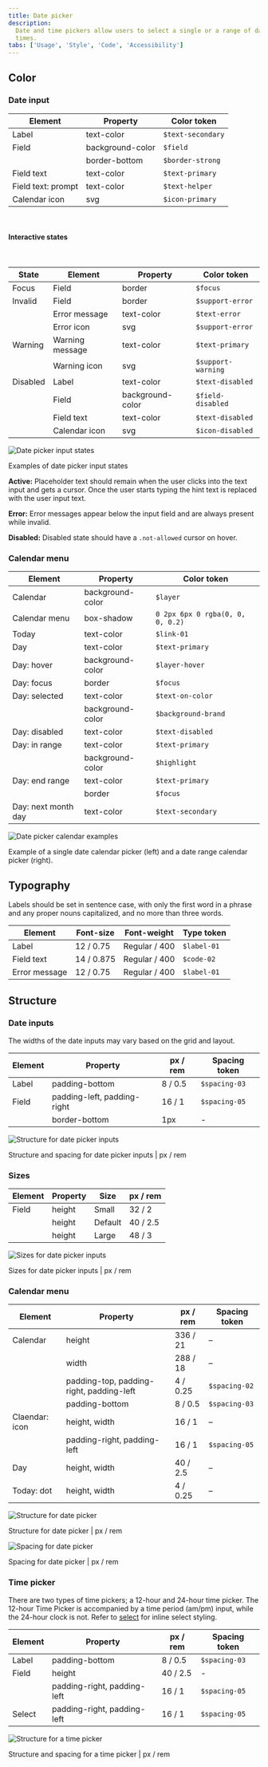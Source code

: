 ```yaml
---
title: Date picker
description:
  Date and time pickers allow users to select a single or a range of dates and
  times.
tabs: ['Usage', 'Style', 'Code', 'Accessibility']
---
```


## Color

### Date input

| Element            | Property         | Color token       |
| ------------------ | ---------------- | ----------------- |
| Label              | text-color       | `$text-secondary` |
| Field              | background-color | `$field`          |
|                    | border-bottom    | `$border-strong`  |
| Field text         | text-color       | `$text-primary`   |
| Field text: prompt | text-color       | `$text-helper`    |
| Calendar icon      | svg              | `$icon-primary`   |

<br />

#### Interactive states

<br />

| State    | Element         | Property         | Color token        |
| -------- | --------------- | ---------------- | ------------------ |
| Focus    | Field           | border           | `$focus`           |
| Invalid  | Field           | border           | `$support-error`   |
|          | Error message   | text-color       | `$text-error`      |
|          | Error icon      | svg              | `$support-error`   |
| Warning  | Warning message | text-color       | `$text-primary`    |
|          | Warning icon    | svg              | `$support-warning` |
| Disabled | Label           | text-color       | `$text-disabled`   |
|          | Field           | background-color | `$field-disabled`  |
|          | Field text      | text-color       | `$text-disabled`   |
|          | Calendar icon   | svg              | `$icon-disabled`   |

<Row>
<Column colLg={8}>

![Date picker input states](images/date-picker-style-6.png)

</Column>
</Row>

<Caption>Examples of date picker input states</Caption>

**Active:** Placeholder text should remain when the user clicks into the text
input and gets a cursor. Once the user starts typing the hint text is replaced
with the user input text.

**Error:** Error messages appear below the input field and are always present
while invalid.

**Disabled:** Disabled state should have a `.not-allowed` cursor on hover.

### Calendar menu

| Element             | Property         | Color token                      |
| ------------------- | ---------------- | -------------------------------- |
| Calendar            | background-color | `$layer`                         |
| Calendar menu       | box-shadow       | `0 2px 6px 0 rgba(0, 0, 0, 0.2)` |
| Today               | text-color       | `$link-01`                       |
| Day                 | text-color       | `$text-primary`                  |
| Day: hover          | background-color | `$layer-hover`                   |
| Day: focus          | border           | `$focus`                         |
| Day: selected       | text-color       | `$text-on-color`                 |
|                     | background-color | `$background-brand`              |
| Day: disabled       | text-color       | `$text-disabled`                 |
| Day: in range       | text-color       | `$text-primary`                  |
|                     | background-color | `$highlight`                     |
| Day: end range      | text-color       | `$text-primary`                  |
|                     | border           | `$focus`                         |
| Day: next month day | text-color       | `$text-secondary`                |

<Row>
<Column colLg={12}>

![Date picker calendar examples](images/date-picker-style-1.png)

</Column>
</Row>

<Caption>
  Example of a single date calendar picker (left) and a date range calendar
  picker (right).
</Caption>

## Typography

Labels should be set in sentence case, with only the first word in a phrase and
any proper nouns capitalized, and no more than three words.

| Element       | Font-size  | Font-weight   | Type token  |
| ------------- | ---------- | ------------- | ----------- |
| Label         | 12 / 0.75  | Regular / 400 | `$label-01` |
| Field text    | 14 / 0.875 | Regular / 400 | `$code-02`  |
| Error message | 12 / 0.75  | Regular / 400 | `$label-01` |

## Structure

### Date inputs

The widths of the date inputs may vary based on the grid and layout.

| Element | Property                    | px / rem | Spacing token |
| ------- | --------------------------- | -------- | ------------- |
| Label   | padding-bottom              | 8 / 0.5  | `$spacing-03` |
| Field   | padding-left, padding-right | 16 / 1   | `$spacing-05` |
|         | border-bottom               | 1px      | -             |

<div className="image--fixed">

![Structure for date picker inputs](images/date-picker-style-4.png)

</div>

<Caption>Structure and spacing for date picker inputs | px / rem</Caption>

### Sizes

| Element | Property | Size    | px / rem |
| ------- | -------- | ------- | -------- |
| Field   | height   | Small   | 32 / 2   |
|         | height   | Default | 40 / 2.5 |
|         | height   | Large   | 48 / 3   |

<div className="image--fixed">

![Sizes for date picker inputs](images/date-picker-style-5.png)

</div>

<Caption>Sizes for date picker inputs | px / rem</Caption>

### Calendar menu

| Element        | Property                                 | px / rem | Spacing token |
| -------------- | ---------------------------------------- | -------- | ------------- |
| Calendar       | height                                   | 336 / 21 | –             |
|                | width                                    | 288 / 18 | –             |
|                | padding-top, padding-right, padding-left | 4 / 0.25 | `$spacing-02` |
|                | padding-bottom                           | 8 / 0.5  | `$spacing-03` |
| Claendar: icon | height, width                            | 16 / 1   | –             |
|                | padding-right, padding-left              | 16 / 1   | `$spacing-05` |
| Day            | height, width                            | 40 / 2.5 | –             |
| Today: dot     | height, width                            | 4 / 0.25 | –             |

<div className="image--fixed">

![Structure for date picker](images/date-picker-style-2.png)

</div>

<Caption>Structure for date picker | px / rem</Caption>

<div className="image--fixed">

![Spacing for date picker](images/date-picker-style-3.png)

</div>

<Caption>Spacing for date picker | px / rem</Caption>

### Time picker

There are two types of time pickers; a 12-hour and 24-hour time picker. The
12-hour Time Picker is accompanied by a time period (am/pm) input, while the
24-hour clock is not. Refer to [select](/components/select/code) for inline
select styling.

| Element | Property                    | px / rem | Spacing token |
| ------- | --------------------------- | -------- | ------------- |
| Label   | padding-bottom              | 8 / 0.5  | `$spacing-03` |
| Field   | height                      | 40 / 2.5 | -             |
|         | padding-right, padding-left | 16 / 1   | `$spacing-05` |
| Select  | padding-right, padding-left | 16 / 1   | `$spacing-05` |

<div className="image--fixed">

![Structure for a time picker](images/time-picker-style-1.png)

</div>

<Caption>Structure and spacing for a time picker | px / rem</Caption>
